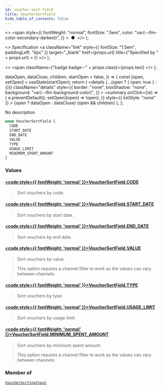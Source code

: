 ```yaml
---
id: voucher-sort-field
title: VoucherSortField
hide_table_of_contents: false
---
```


  <>
    <span
      style={{
        fontWeight: "normal",
        fontSize: ".5em",
        color: "var(--ifm-color-secondary-darkest)",
      }}
    >
      &nbsp;●&nbsp;
    </span>
  </>
);

  <>
    Specification
    <a
      className="link"
      style={{ fontSize: "1.5em", paddingLeft: "4px" }}
      target="\_blank"
      href={props.url}
      title={"Specified by " + props.url}
    >
      ⎘
    </a>
  </>
);

  <>
    <span className={"badge badge--" + props.class}>{props.text}</span>
  </>
);


  dataOpen,
  dataClose,
  children,
  startOpen = false,
}) => {
  const [open, setOpen] = useState(startOpen);
  return (
    <details
      {...(open ? { open: true } : {})}
      className="details"
      style={{
        border: "none",
        boxShadow: "none",
        background: "var(--ifm-background-color)",
      }}
    >
      <summary
        onClick={(e) => {
          e.preventDefault();
          setOpen((open) => !open);
        }}
        style={{ listStyle: "none" }}
      >
        {open ? dataOpen : dataClose}
      </summary>
      {open && children}
    </details>
  );
};

No description

```graphql
enum VoucherSortField {
  CODE
  START_DATE
  END_DATE
  VALUE
  TYPE
  USAGE_LIMIT
  MINIMUM_SPENT_AMOUNT
}
```

### Values

#### [<code style={{ fontWeight: 'normal' }}>VoucherSortField.<b>CODE</b></code>](#)

> Sort vouchers by code.

#### [<code style={{ fontWeight: 'normal' }}>VoucherSortField.<b>START_DATE</b></code>](#)

> Sort vouchers by start date.

#### [<code style={{ fontWeight: 'normal' }}>VoucherSortField.<b>END_DATE</b></code>](#)

> Sort vouchers by end date.

#### [<code style={{ fontWeight: 'normal' }}>VoucherSortField.<b>VALUE</b></code>](#)

> Sort vouchers by value.
>
> This option requires a channel filter to work as the values can vary between channels.

#### [<code style={{ fontWeight: 'normal' }}>VoucherSortField.<b>TYPE</b></code>](#)

> Sort vouchers by type.

#### [<code style={{ fontWeight: 'normal' }}>VoucherSortField.<b>USAGE_LIMIT</b></code>](#)

> Sort vouchers by usage limit.

#### [<code style={{ fontWeight: 'normal' }}>VoucherSortField.<b>MINIMUM_SPENT_AMOUNT</b></code>](#)

> Sort vouchers by minimum spent amount.
>
> This option requires a channel filter to work as the values can vary between channels.

### Member of

[`VoucherSortingInput`](../../../api-storefront/discounts/inputs/voucher-sorting-input) <Badge class="secondary" text="input"/>
